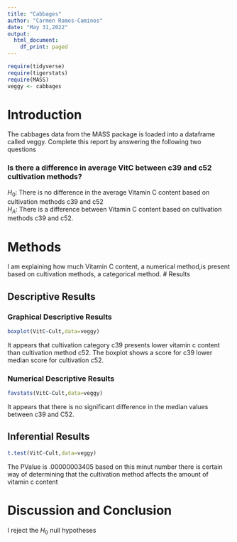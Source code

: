 ```yaml
---
title: "Cabbages"
author: "Carmen Ramos-Caminos"
date: "May 31,2022"
output:
  html_document:
    df_print: paged
---
```


```r
require(tidyverse)
require(tigerstats)
require(MASS)
veggy <- cabbages
```

# Introduction 

<!--In this section you explain what you are trying to show.  Where did the data come from?  What is the research or other question you are trying to answer?!-->
 The cabbages data from the MASS package is loaded into a dataframe called veggy. Complete this report by answering the following two questions  
 
### Is there a difference in average VitC between c39 and c52 cultivation methods?  
$H_0$: There is no difference in the average Vitamin C content based on cultivation methods c39 and c52   
$H_A$: There is a difference between Vitamin C content based on cultivation methods c39 and c52. 

# Methods       
<!--Decide on your methods:  use "variable analysis" or other appropriate descriptors.  Make sure to choose at least one graphical method and at least one numerical method.!-->  

I am explaining how much Vitamin C content, a numerical method,is present based on cultivation methods, a categorical method. 
# Results

<!--Divide this section into two sub-sections:  One for your descriptive  results and one for your inferential results.!-->

## Descriptive Results

### Graphical Descriptive Results

<!--Graphical results here.  Make sure to show your code.  Provide appropriate labels for axes, giving units if possible, and provide a good title for the graph, too.  Use the graphical results to describe the patterns if any that exist in the data as focused toward the research question!--> 
 ```r
boxplot(VitC~Cult,data=veggy)
```

It appears that cultivation category c39 presents lower vitamin c content than cultivation method c52. The boxplot shows a score for c39 lower median score for cultivation c52.

### Numerical Descriptive Results

<!--Numerical results go here. Use the numerical results to describe the patterns if any that exist in the data as focused toward the research question!-->  
```r
favstats(VitC~Cult,data=veggy)
```
It appears that there is no significant difference in the median values between c39 and C52. 

## Inferential Results

<!--State hypothesis clearly.  Make sure your discussion of the inferential test covers all the aspects that the test output produces, such as test statistic, p-value etc.  Make a decision about the null hypothesis, explain the assumptions on which the selected test/procedure was based, and why the chosen procedure satisfys the assumptions and is appropriate to answer the research question!-->  

```r
t.test(VitC~Cult,data=veggy)
```

The PValue is .00000003405 based on this minut number there is certain way of determining that the cultivation method affects the amount of vitamin c content  

# Discussion and Conclusion

<!--Discussion and conclusion here.  If you found a relationship be sure to consider whether the relationship occurs because one of the variavbles causes the other, or whether they perhasps are related for some other reason.  Watch the chapter 6 videos from the GeorgeTown videos collection.!-->

I reject the $H_0$ null hypotheses

